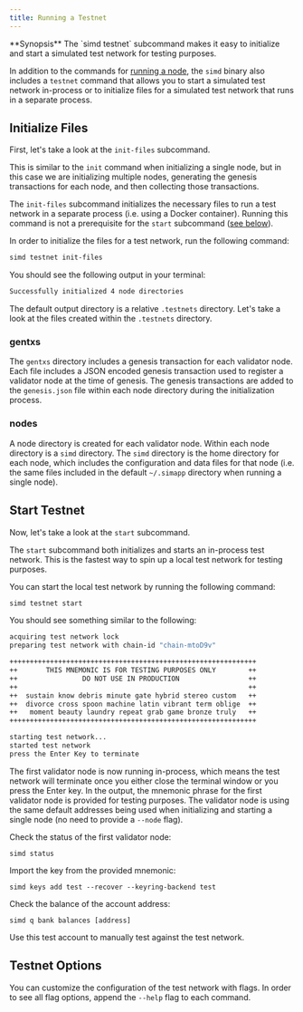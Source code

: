 ```yaml
---
title: Running a Testnet
---
```

<Note>
**Synopsis**
The `simd testnet` subcommand makes it easy to initialize and start a simulated test network for testing purposes.
</Note>

In addition to the commands for [running a node](/docs/sdk/v0.53/01-run-node), the `simd` binary also includes a `testnet` command that allows you to start a simulated test network in-process or to initialize files for a simulated test network that runs in a separate process.

## Initialize Files

First, let's take a look at the `init-files` subcommand.

This is similar to the `init` command when initializing a single node, but in this case we are initializing multiple nodes, generating the genesis transactions for each node, and then collecting those transactions.

The `init-files` subcommand initializes the necessary files to run a test network in a separate process (i.e. using a Docker container). Running this command is not a prerequisite for the `start` subcommand ([see below](#start-testnet)).

In order to initialize the files for a test network, run the following command:

```bash
simd testnet init-files
```

You should see the following output in your terminal:

```bash
Successfully initialized 4 node directories
```

The default output directory is a relative `.testnets` directory. Let's take a look at the files created within the `.testnets` directory.

### gentxs

The `gentxs` directory includes a genesis transaction for each validator node. Each file includes a JSON encoded genesis transaction used to register a validator node at the time of genesis. The genesis transactions are added to the `genesis.json` file within each node directory during the initialization process.

### nodes

A node directory is created for each validator node. Within each node directory is a `simd` directory. The `simd` directory is the home directory for each node, which includes the configuration and data files for that node (i.e. the same files included in the default `~/.simapp` directory when running a single node).

## Start Testnet

Now, let's take a look at the `start` subcommand.

The `start` subcommand both initializes and starts an in-process test network. This is the fastest way to spin up a local test network for testing purposes.

You can start the local test network by running the following command:

```bash
simd testnet start
```

You should see something similar to the following:

```bash expandable
acquiring test network lock
preparing test network with chain-id "chain-mtoD9v"

+++++++++++++++++++++++++++++++++++++++++++++++++++++++++++++
++       THIS MNEMONIC IS FOR TESTING PURPOSES ONLY        ++
++                DO NOT USE IN PRODUCTION                 ++
++                                                         ++
++  sustain know debris minute gate hybrid stereo custom   ++
++  divorce cross spoon machine latin vibrant term oblige  ++
++   moment beauty laundry repeat grab game bronze truly   ++
+++++++++++++++++++++++++++++++++++++++++++++++++++++++++++++

starting test network...
started test network
press the Enter Key to terminate
```

The first validator node is now running in-process, which means the test network will terminate once you either close the terminal window or you press the Enter key. In the output, the mnemonic phrase for the first validator node is provided for testing purposes. The validator node is using the same default addresses being used when initializing and starting a single node (no need to provide a `--node` flag).

Check the status of the first validator node:

```shell
simd status
```

Import the key from the provided mnemonic:

```shell
simd keys add test --recover --keyring-backend test
```

Check the balance of the account address:

```shell
simd q bank balances [address]
```

Use this test account to manually test against the test network.

## Testnet Options

You can customize the configuration of the test network with flags. In order to see all flag options, append the `--help` flag to each command.
